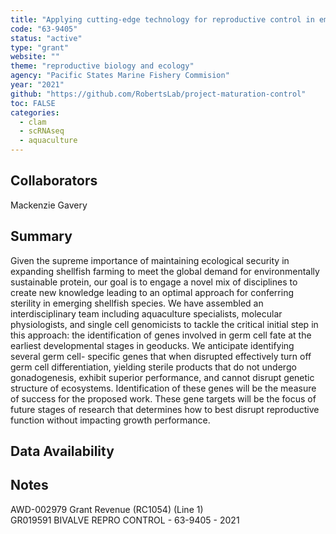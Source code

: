 ```yaml
---
title: "Applying cutting-edge technology for reproductive control in emerging bivalve species"
code: "63-9405"
status: "active"
type: "grant"
website: ""
theme: "reproductive biology and ecology"
agency: "Pacific States Marine Fishery Commision"
year: "2021"
github: "https://github.com/RobertsLab/project-maturation-control"
toc: FALSE
categories:
  - clam
  - scRNAseq
  - aquaculture
---
```


## Collaborators

Mackenzie Gavery

## Summary

Given the supreme importance of maintaining ecological security in expanding shellfish farming to meet the global demand for environmentally sustainable protein, our goal is to engage a novel mix of disciplines to create new knowledge leading to an optimal approach for conferring sterility in emerging shellfish species. We have assembled an interdisciplinary team including aquaculture specialists, molecular physiologists, and single cell genomicists to tackle the critical initial step in this approach: the identification of genes involved in germ cell fate at the earliest developmental stages in geoducks. We anticipate identifying several germ cell- specific genes that when disrupted effectively turn off germ cell differentiation, yielding sterile products that do not undergo gonadogenesis, exhibit superior performance, and cannot disrupt genetic structure of ecosystems. Identification of these genes will be the measure of success for the proposed work. These gene targets will be the focus of future stages of research that determines how to best disrupt reproductive function without impacting growth performance.

## Data Availability


## Notes
AWD-002979 Grant Revenue (RC1054) (Line 1)	  
GR019591 BIVALVE REPRO CONTROL - 63-9405 - 2021

